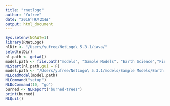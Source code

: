 ```yaml
---
title: "rnetlogo"
author: "Yufree"
date: "2016年9月25日"
output: html_document
---
```


```r
Sys.setenv(NOAWT=1)
library(RNetLogo)
nlDir <- "/Users/yufree/NetLogo\ 5.3.1/java/"
setwd(nlDir)
nl.path <- getwd()
model.path <- file.path("models", "Sample Models", "Earth Science","Fire.nlogo")
NLStart(nl.path,gui = F)
model.path <- "/Users/yufree/NetLogo\ 5.3.1/models/Sample Models/Earth Science/Fire.nlogo"
NLLoadModel(model.path)
NLCommand("setup")
NLDoCommand(10, "go")
burned <- NLReport("burned-trees")
print(burned)
NLQuit() 
```

